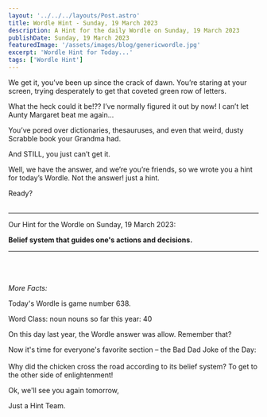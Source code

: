 ```yaml
---
layout: '../../../layouts/Post.astro'
title: Wordle Hint - Sunday, 19 March 2023
description: A Hint for the daily Wordle on Sunday, 19 March 2023
publishDate: Sunday, 19 March 2023
featuredImage: '/assets/images/blog/genericwordle.jpg'
excerpt: 'Wordle Hint for Today...'
tags: ['Wordle Hint']
---
```


We get it, you’ve been up since the crack of dawn. You’re staring at your screen, trying desperately to get that coveted green row of letters. 

What the heck could it be!??
I’ve normally figured it out by now!
I can’t let Aunty Margaret beat me again… 

You’ve pored over dictionaries, thesauruses, and even that weird, dusty Scrabble book your Grandma had.

And STILL, you just can’t get it. 

Well, we have the answer, and we’re you’re friends, so we wrote you a hint for today’s Wordle.
Not the answer! just a hint. 

Ready?<br /><br />

----

Our Hint for the Wordle on Sunday, 19 March 2023:

**Belief system that guides one's actions and decisions.** 


----

<br /><br /><br />*More Facts:*

Today's Wordle is game number 638.

Word Class: noun nouns so far this year: 40 

On this day last year, the Wordle answer was allow. Remember that? 

Now it's time for everyone's favorite section – the Bad Dad Joke of the Day:<br /><br />Why did the chicken cross the road according to its belief system? To get to the other side of enlightenment! 

Ok, we'll see you again tomorrow, 

Just a Hint Team.